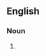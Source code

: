 {{also|gully-washers|gully washers}}

==English==

===Noun===
{{head|en|noun form}}

# {{plural of|gullywasher|lang=en}}